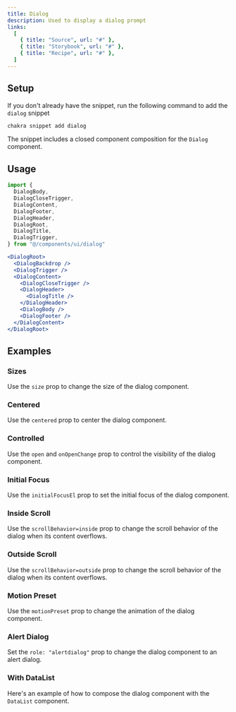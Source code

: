 ```yaml
---
title: Dialog
description: Used to display a dialog prompt
links:
  [
    { title: "Source", url: "#" },
    { title: "Storybook", url: "#" },
    { title: "Recipe", url: "#" },
  ]
---
```


<ExampleTabs name="dialog-basic" />

## Setup

If you don't already have the snippet, run the following command to add the
`dialog` snippet

```sh
chakra snippet add dialog
```

The snippet includes a closed component composition for the `Dialog` component.

## Usage

```jsx
import {
  DialogBody,
  DialogCloseTrigger,
  DialogContent,
  DialogFooter,
  DialogHeader,
  DialogRoot,
  DialogTitle,
  DialogTrigger,
} from "@/components/ui/dialog"
```

```jsx
<DialogRoot>
  <DialogBackdrop />
  <DialogTrigger />
  <DialogContent>
    <DialogCloseTrigger />
    <DialogHeader>
      <DialogTitle />
    </DialogHeader>
    <DialogBody />
    <DialogFooter />
  </DialogContent>
</DialogRoot>
```

## Examples

### Sizes

Use the `size` prop to change the size of the dialog component.

<ExampleTabs name="dialog-with-sizes" />

### Centered

Use the `centered` prop to center the dialog component.

<ExampleTabs name="dialog-centered" />

### Controlled

Use the `open` and `onOpenChange` prop to control the visibility of the dialog
component.

<ExampleTabs name="dialog-controlled" />

### Initial Focus

Use the `initialFocusEl` prop to set the initial focus of the dialog component.

<ExampleTabs name="dialog-with-initial-focus" />

### Inside Scroll

Use the `scrollBehavior=inside` prop to change the scroll behavior of the dialog
when its content overflows.

<ExampleTabs name="dialog-with-inside-scroll" />

### Outside Scroll

Use the `scrollBehavior=outside` prop to change the scroll behavior of the
dialog when its content overflows.

<ExampleTabs name="dialog-with-outside-scroll" />

### Motion Preset

Use the `motionPreset` prop to change the animation of the dialog component.

<ExampleTabs name="dialog-with-motion-preset" />

### Alert Dialog

Set the `role: "alertdialog"` prop to change the dialog component to an alert
dialog.

<ExampleTabs name="dialog-with-role" />

### With DataList

Here's an example of how to compose the dialog component with the `DataList`
component.

<ExampleTabs name="dialog-with-datalist" />
